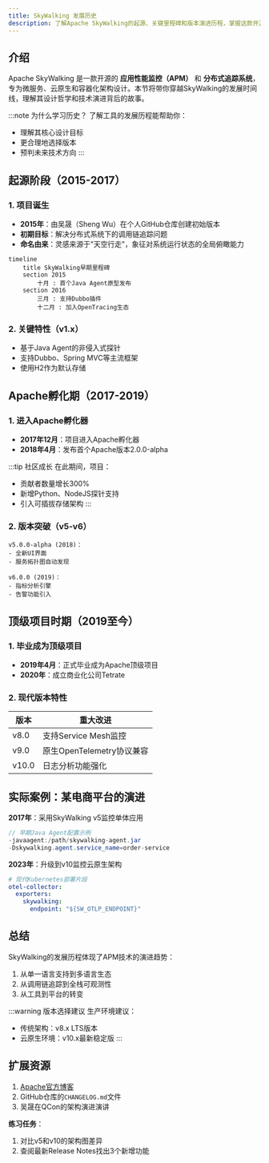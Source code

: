 ```yaml
---
title: SkyWalking 发展历史
description: 了解Apache SkyWalking的起源、关键里程碑和版本演进历程，掌握这款开源APM工具的发展脉络。
---
```


## 介绍

Apache SkyWalking 是一款开源的 **应用性能监控（APM）** 和 **分布式追踪系统**，专为微服务、云原生和容器化架构设计。本节将带你穿越SkyWalking的发展时间线，理解其设计哲学和技术演进背后的故事。

:::note 为什么学习历史？
了解工具的发展历程能帮助你：
- 理解其核心设计目标
- 更合理地选择版本
- 预判未来技术方向
:::

## 起源阶段（2015-2017）

### 1. 项目诞生
- **2015年**：由吴晟（Sheng Wu）在个人GitHub仓库创建初始版本
- **初期目标**：解决分布式系统下的调用链追踪问题
- **命名由来**：灵感来源于"天空行走"，象征对系统运行状态的全局俯瞰能力

```mermaid
timeline
    title SkyWalking早期里程碑
    section 2015
        十月 : 首个Java Agent原型发布
    section 2016
        三月 : 支持Dubbo插件
        十二月 : 加入OpenTracing生态
```

### 2. 关键特性（v1.x）
- 基于Java Agent的非侵入式探针
- 支持Dubbo、Spring MVC等主流框架
- 使用H2作为默认存储

## Apache孵化期（2017-2019）

### 1. 进入Apache孵化器
- **2017年12月**：项目进入Apache孵化器
- **2018年4月**：发布首个Apache版本2.0.0-alpha

:::tip 社区成长
在此期间，项目：
- 贡献者数量增长300%
- 新增Python、NodeJS探针支持
- 引入可插拔存储架构
:::

### 2. 版本突破（v5-v6）
```text
v5.0.0-alpha (2018)：
- 全新UI界面
- 服务拓扑图自动发现

v6.0.0 (2019)：
- 指标分析引擎
- 告警功能引入
```

## 顶级项目时期（2019至今）

### 1. 毕业成为顶级项目
- **2019年4月**：正式毕业成为Apache顶级项目
- **2020年**：成立商业化公司Tetrate

### 2. 现代版本特性
| 版本   | 重大改进                          |
|--------|---------------------------------|
| v8.0   | 支持Service Mesh监控             |
| v9.0   | 原生OpenTelemetry协议兼容        |
| v10.0  | 日志分析功能强化                 |

## 实际案例：某电商平台的演进

**2017年**：采用SkyWalking v5监控单体应用
```java
// 早期Java Agent配置示例
-javaagent:/path/skywalking-agent.jar
-Dskywalking.agent.service_name=order-service
```

**2023年**：升级到v10监控云原生架构
```yaml
# 现代Kubernetes部署片段
otel-collector:
  exporters:
    skywalking:
      endpoint: "${SW_OTLP_ENDPOINT}"
```

## 总结

SkyWalking的发展历程体现了APM技术的演进趋势：
1. 从单一语言支持到多语言生态
2. 从调用链追踪到全栈可观测性
3. 从工具到平台的转变

:::warning 版本选择建议
生产环境建议：
- 传统架构：v8.x LTS版本
- 云原生环境：v10.x最新稳定版
:::

## 扩展资源

1. [Apache官方博客](https://skywalking.apache.org/blog/)
2. GitHub仓库的`CHANGELOG.md`文件
3. 吴晟在QCon的架构演进演讲

**练习任务**：
1. 对比v5和v10的架构图差异
2. 查阅最新Release Notes找出3个新增功能